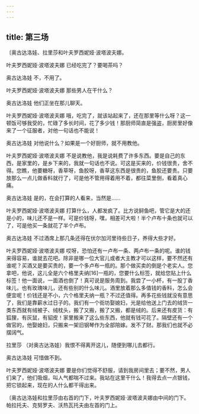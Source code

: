 ```yaml
---
---
---
```

title: 第三场
---




〔奥古达洛娃、拉里莎和叶夫罗西妮娅·波塔波夫娜。





叶夫罗西妮娅·波塔波夫娜 已经吃完了？要喝茶吗？

奥古达洛娃 不，不用了。

叶夫罗西妮娅·波塔波夫娜 那些男人在干什么？

奥古达洛娃 他们正坐在那儿聊天。

叶夫罗西妮娅·波塔波夫娜 哦，吃完了，就该站起来了，还在那里等什么呀？这一顿饭可够我受的，忙碌了多长时间，花了多少钱！那厨师简直是强盗，厨房里好像来了一个征服者，对他一句话也不能说！

奥古达洛娃 对他说什么？如果是一个好厨师，就不用教他。

叶夫罗西妮娅·波塔波夫娜 不是说教他，我是说耗费了许多东西。要是自己的东西，是家里的，是乡下来的，我就一句话也不说。可这是买来的，价钱很贵，舍不得。您瞧，他要糖呀，香草呀，鱼胶呀，香草这东西是很贵的，鱼胶还要贵。只要放那么一点儿做香料就行了，可是他不管用得着用不着，都往菜里倒，看着真心痛。

奥古达洛娃 是的，在会打算的人看来，当然是……

叶夫罗西妮娅·波塔波夫娜 打算什么，人都发疯了。比方说鲟鱼吧，管它是大的还是小的，味儿还不是一样。可是价钱呀，嘿，相差可大啦！半个卢布十条也就可以了，可是他买一条就花了半个卢布。

奥古达洛娃 不过酒席上那几条还得在伏尔加河里待些日子，养得大些才好。

叶夫罗西妮娅·波塔波夫娜 哎呀，恐怕还有一卢布一条、两卢布一条的呢。谁的钱来得容易，谁就去花吧。除非是哪一位大官儿或者大主教才可以这样，要不然还有谁呢？买酒又是要买贵的，要一个多卢布一瓶的。那个做买卖的倒是个老实人。您拿吧，他说，这儿全是六个格里夫纳[16]一瓶的，您要什么标签，就给您贴上什么标签！他一面说，一面酒也倒了！真可说是服务周到。我尝了一小杯，有一股丁香味儿，也有玫瑰味儿，还有些别的什么味儿。酒里放着那么多值钱的香料，怎么会便宜呢！价钱还是不小，六个格里夫纳一瓶？不过还值得。再多花些钱就没有意思了，我们是靠薪水过日子的。我们有一个街坊娶媳妇，光是给他送上门去的绒货一类东西就有绒被子、绒枕头，搬了又搬，搬了又搬，都是绒的。后来还有皮货：有狐狸，有灰鼠，有貂皮！家里搬来了这么些东西，他就有钱可花了。隔壁还有一个做官的，他娶媳妇，只搬来一架旧钢琴作为全部陪嫁。发不了财。那我们也就不必摆阔气。

拉里莎 （对奥古达洛娃）我恨不得离开这儿，随便到哪儿去都行。

奥古达洛娃 可惜做不到。

叶夫罗西妮娅·波塔波夫娜 要是你们觉得不舒服，请到我房间里去；要不然，男人们来了，他们吸烟，叫人气都喘不过来。我站在这里干什么！我得去点一点银钱，把它锁起来，现在的人什么都干得出来。

〔奥古达洛娃和拉里莎由右首的门下，叶夫罗西妮娅·波塔波夫娜由中间的门下。帕拉托夫、克努罗夫、沃热瓦托夫由左首的门上。